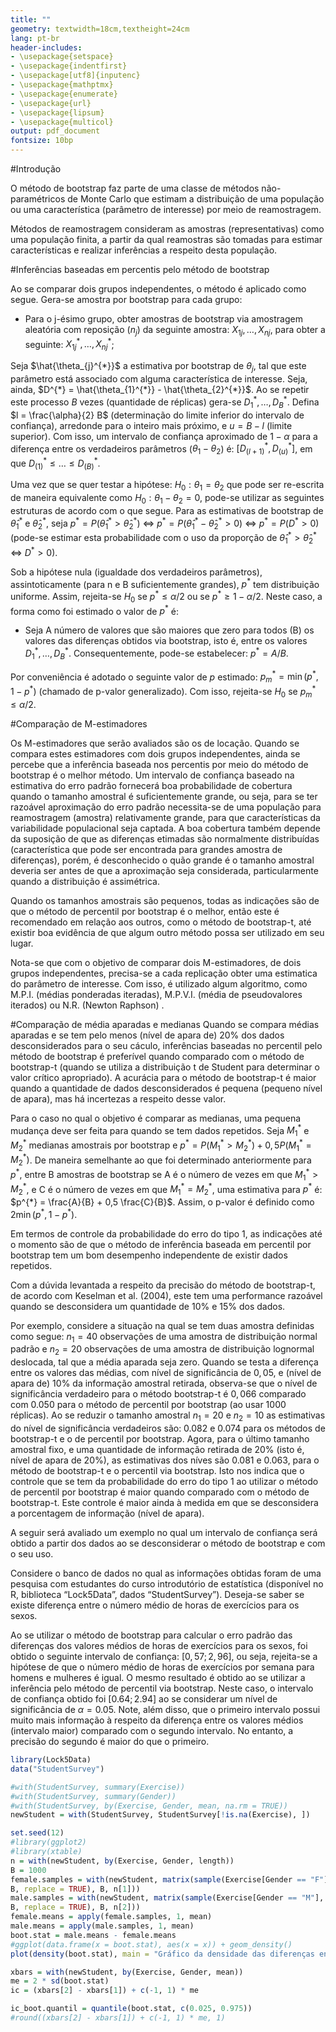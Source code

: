 ```yaml
---
title: ""
geometry: textwidth=18cm,textheight=24cm
lang: pt-br
header-includes:
- \usepackage{setspace}
- \usepackage{indentfirst}
- \usepackage[utf8]{inputenc}
- \usepackage{mathptmx}
- \usepackage{enumerate}
- \usepackage{url} 
- \usepackage{lipsum}
- \usepackage{multicol}
output: pdf_document
fontsize: 10bp
---
```



\begin{titlepage}
\begin{center}
\thispagestyle{empty}
\begin{figure}[!htb]
\begin{center}
\begin{minipage}[b]{0.5\linewidth}
\begin{center}
\end{center}
\end{minipage}
\begin{minipage}[b]{0.7\linewidth}
\begin{center}
\vspace*{1cm}
 {\large \bf Universidade Estadual de Campinas\\[5pt]
Instituto de Matemática, Estatística e Computação Cientifica\\[3pt]
Departamento de Estatística}
\end{center}
\end{minipage}
\end{center}
\end{figure}
\vspace*{\stretch{1}}
\begin{center}
\vspace*{5cm}
{\huge \bf Relatório \\[7pt]
}
\end{center}
\vspace*{\stretch{1}}
\begin{center}
\vspace*{4cm}
{\Large \bf Hugo Calegari  RA:155738 \\
Leonardo Uchoa Pedreira RA:156231\break
}\\[3pt]
{\large \bf Professor: Verônica}\\[5pt]
\end{center}
\vspace*{\stretch{1}}
\centerline{\bf Campinas-SP, 29 de Junho de 2017}
\vspace*{\stretch{1}}
\end{center}
\end{titlepage}

\onehalfspacing
\newpage

#Introdução

O método de bootstrap faz parte de uma classe de métodos não-paramétricos de Monte Carlo que estimam a distribuição de uma população ou uma característica (parâmetro de interesse) por meio de reamostragem.

Métodos de reamostragem consideram as amostras (representativas) como uma população finita, a partir da qual reamostras são tomadas para estimar características e realizar inferências a respeito desta população. 

#Inferências baseadas em percentis pelo método de bootstrap

Ao se comparar dois grupos independentes, o método é aplicado como segue. Gera-se amostra por bootstrap para cada grupo:

- Para o j-ésimo grupo, obter amostras de bootstrap via amostragem aleatória com reposição ($n_{j}$) da seguinte amostra: $X_{1j}, \dots, X_{nj}$, para obter a seguinte: $X_{1j}^{*}, \dots, X_{nj}^{*}$;

Seja $\hat{\theta_{j}^{*}}$ a estimativa por bootstrap de $\theta_{j}$, tal que este parâmetro está associado com alguma característica de interesse. Seja, ainda, $D^{*} = \hat{\theta_{1}^{*}} - \hat{\theta_{2}^{*}}$. Ao se repetir este processo $B$ vezes (quantidade de réplicas) gera-se $D_{1}^{*}, \dots,  D_{B}^{*}$. Defina $l = \frac{\alpha}{2} B$ (determinação do limite inferior do intervalo de confiança), arredonde para o inteiro mais próximo, e $u = B - l$ (limite superior). Com isso, um intervalo de confiança aproximado de $1- \alpha$ para a diferença entre os verdadeiros parâmetros ($\theta_{1} - \theta_{2}$) é: $[D_{(l+1)}^{*}, D_{(u)}^{*}]$, em que $D_{(1)}^{*} \le \dots \le D_{(B)}^{*}$.


Uma vez que se quer testar a hipótese: $H_{0}: \theta_{1} = \theta_{2}$ que pode ser re-escrita de maneira equivalente como $H_{0}: \theta_{1} - \theta_{2} = 0$, pode-se utilizar as seguintes estruturas de acordo com o que segue. Para as estimativas de bootstrap de $\hat{\theta}^{*}_{1}$ e $\hat{\theta}^{*}_{2}$, seja $p^{*} = P(\hat{\theta}^{*}_{1} >  \hat{\theta}^{*}_{2})$ $\Leftrightarrow$ $p^{*} = P(\hat{\theta}^{*}_{1} -  \hat{\theta}^{*}_{2} > 0)$ $\Leftrightarrow$ $p^{*} = P(D^{*} > 0)$ (pode-se estimar esta probabilidade com o uso da proporção de $\hat{\theta}^{*}_{1} >  \hat{\theta}^{*}_{2}$ $\Leftrightarrow$ $D^{*} > 0$).

Sob a hipótese nula (igualdade dos verdadeiros parâmetros), assintoticamente (para n e B suficientemente grandes), $p^{*}$ tem distribuição uniforme. Assim, rejeita-se $H_{0}$ se $p^{*} \le \alpha/2$ ou se $p^{*} \ge 1 - \alpha/2$. Neste caso, a forma como foi estimado o valor de $p^{*}$ é: 

- Seja A  número de valores que são maiores que zero para todos (B) os valores das diferenças obtidos via bootstrap, isto é, entre os valores $D_{1}^{*}, \dots,  D_{B}^{*}$. Consequentemente, pode-se estabelecer: $p^{*} = A/B$.

Por conveniência é adotado o seguinte valor de $p$ estimado: $p_{m}^{*} = \min(p^{*}, 1-p^{*})$ (chamado de p-valor generalizado). Com isso, rejeita-se $H_{0}$ se $p_{m}^{*} \le \alpha/2$.


#Comparação de M-estimadores

Os M-estimadores que serão avaliados são os de locação. Quando se compara estes estimadores com dois grupos independentes, ainda se percebe que a inferência baseada nos percentis por meio do método de bootstrap é o melhor método. Um intervalo de confiança baseado na estimativa do erro padrão fornecerá boa probabilidade de cobertura quando o tamanho amostral é suficientemente grande, ou seja, para se ter razoável aproximação do erro padrão necessita-se de uma população para reamostragem (amostra) relativamente grande, para que características da variabilidade populacional seja captada. A boa cobertura também depende da suposição de que as diferenças etimadas são normalmente distribuídas (característica que pode ser encontrada para grandes amostra de diferenças), porém, é desconhecido o quão grande é o tamanho amostral deveria ser antes de que a aproximação seja considerada, particularmente quando a distribuição é assimétrica.

Quando os tamanhos amostrais são pequenos, todas as indicações são de que o método de percentil por bootstrap é o melhor, então este é recomendado em relação aos outros, como o método de bootstrap-t, até existir boa evidência de que algum outro método possa ser utilizado em seu lugar.

Nota-se que com o objetivo de comparar dois M-estimadores, de dois grupos independentes, precisa-se a cada replicação obter uma estimatica do parâmetro de interesse. Com isso, é utilizado algum algoritmo, como M.P.I. (médias ponderadas iteradas), M.P.V.I. (média de pseudovalores iterados) ou N.R. (Newton Raphson) .

#Comparação de média aparadas e medianas
Quando se compara médias aparadas e se tem pelo menos (nível de apara de) 20% dos dados desconsiderados para o seu cáculo, inferências baseadas no percentil pelo método de bootstrap é preferível quando comparado com o método de bootstrap-t (quando se utiliza a distribuição t de Student para determinar o valor crítico apropriado). A acurácia para o método de bootstrap-t é maior quando a quantidade de dados desconsiderados é pequena (pequeno nível de apara), mas há incertezas a respeito desse valor.

Para o caso no qual o objetivo é comparar as medianas, uma pequena mudança deve ser feita para quando se tem dados repetidos. Seja $M_{1}^{*}$ e $M_{2}^{*}$ medianas amostrais por bootstrap e $p^{*} = P(M_{1}^{*} > M_{2}^{*}) + 0,5P(M_{1}^{*} = M_{2}^{*})$. De maneira semelhante ao que foi determinado anteriormente para $p^{*}$, entre B amostras de bootstrap se A é o número de vezes em que $M_{1}^{*} > M_{2}^{*}$, e C é o número de vezes em que $M_{1}^{*} = M_{2}^{*}$, uma estimativa para $p^{*}$ é: $p^{*} = \frac{A}{B} + 0,5 \frac{C}{B}$. Assim, o p-valor é definido como $2 \min(p^{*}, 1 - p^{*})$.

Em termos de controle da probabilidade do erro do tipo 1, as indicações até o momento são de que o método de inferência baseada em percentil por bootstrap tem um bom desempenho independente de existir dados repetidos.

Com a dúvida levantada a respeito da precisão do método de bootstrap-t, de acordo com Keselman et al. (2004), este tem uma performance razoável quando se desconsidera um quantidade de 10% e 15% dos dados. 

Por exemplo, considere a situação na qual se tem duas amostra definidas como segue: $n_{1} = 40$ observações de uma amostra de distribuição normal padrão e $n_{2} = 20$ observações de uma amostra de distribuição lognormal deslocada, tal que a média aparada seja zero. Quando se testa a diferença entre os valores das médias, com nível de significância de $0,05$, e (nível de apara de) 10% da informação amostral retirada, observa-se que o nível de significância verdadeiro para o método bootstrap-t é $0,066$ comparado com $0.050$ para o método de percentil por bootstrap (ao usar $1000$ réplicas). Ao se reduzir o tamanho amostral $n_{1} = 20$ e $n_{2} = 10$ as estimativas do nível de significância verdadeiros são: $0.082$ e $0.074$ para os métodos de bootstrap-t e o de percentil por bootstrap. Agora, para o último tamanho amostral fixo, e uma quantidade de informação retirada de 20% (isto é, nível de apara de 20%), as estimativas dos níves são $0.081$ e $0.063$, para o método de bootstrap-t e o percentil via bootstrap. Isto nos indica que o controle que se tem da probabilidade do erro do tipo 1 ao utilizar o método de percentil por bootstrap é maior quando comparado com o método de bootstrap-t. Este controle é maior ainda à medida em que se desconsidera a porcentagem de informação (nível de apara).

A seguir será avaliado um exemplo no qual um intervalo de confiança será obtido a partir dos dados ao se desconsiderar o método de bootstrap e com o seu uso.

Considere o banco de dados no qual as informações obtidas foram de uma pesquisa com estudantes do curso introdutório de estatística (disponível no R, biblioteca "Lock5Data", dados "StudentSurvey"). Deseja-se saber se existe diferença entre o número médio de horas de exercícios para os sexos.

Ao se utilizar o método de bootstrap para calcular o erro padrão das diferenças dos valores médios de horas de exercícios para os sexos, foi obtido o seguinte intervalo de confiança: $[0,57 ; 2,96]$, ou seja, rejeita-se a hipótese de que o número médio de horas de exercícios por semana para homens e mulheres é igual. O mesmo resultado é obtido ao se utilizar a inferência pelo método de percentil via bootstrap. Neste caso, o intervalo de confiança obtido foi $[0.64 ; 2.94]$ ao se considerar um nível de significância de $\alpha = 0.05$. Note, além disso, que o primeiro intervalo possui muito mais informação à respeito da diferença entre os valores médios (intervalo maior) comparado com o segundo intervalo. No entanto, a precisão do segundo é maior do que o primeiro.


```r
library(Lock5Data)
data("StudentSurvey")

#with(StudentSurvey, summary(Exercise))
#with(StudentSurvey, summary(Gender))
#with(StudentSurvey, by(Exercise, Gender, mean, na.rm = TRUE))
newStudent = with(StudentSurvey, StudentSurvey[!is.na(Exercise), ])

```

```r
set.seed(12)
#library(ggplot2)
#library(xtable)
n = with(newStudent, by(Exercise, Gender, length))
B = 1000
female.samples = with(newStudent, matrix(sample(Exercise[Gender == "F"], size = n[1] *
B, replace = TRUE), B, n[1]))
male.samples = with(newStudent, matrix(sample(Exercise[Gender == "M"], size = n[2] *
B, replace = TRUE), B, n[2]))
female.means = apply(female.samples, 1, mean)
male.means = apply(male.samples, 1, mean)
boot.stat = male.means - female.means
#ggplot(data.frame(x = boot.stat), aes(x = x)) + geom_density()
plot(density(boot.stat), main = "Gráfico da densidade das diferenças entre as médias", ylab = "Densidade", xlab = "")

xbars = with(newStudent, by(Exercise, Gender, mean))
me = 2 * sd(boot.stat)
ic = (xbars[2] - xbars[1]) + c(-1, 1) * me

ic_boot.quantil = quantile(boot.stat, c(0.025, 0.975))
#round((xbars[2] - xbars[1]) + c(-1, 1) * me, 1)
```
